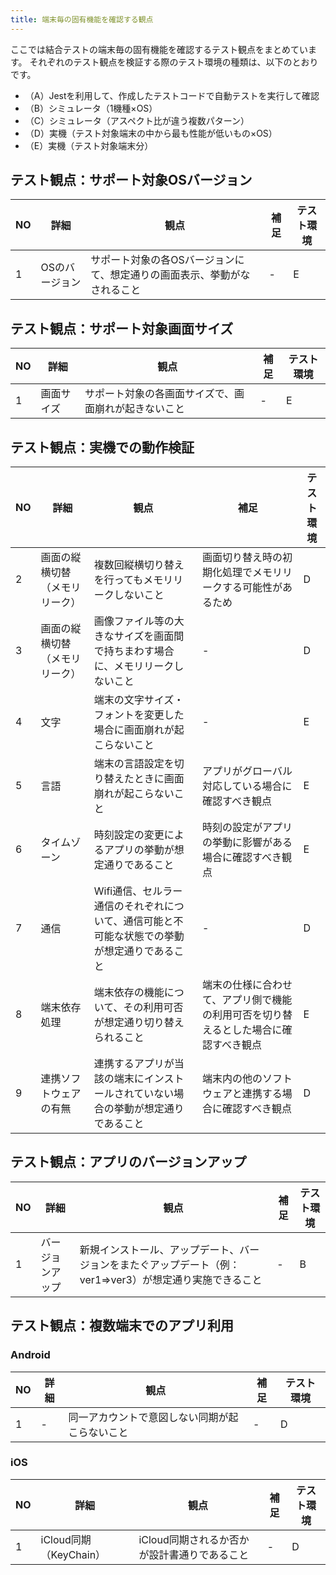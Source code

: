 ```yaml
---
title: 端末毎の固有機能を確認する観点
---
```


ここでは結合テストの端末毎の固有機能を確認するテスト観点をまとめています。
それぞれのテスト観点を検証する際のテスト環境の種類は、以下のとおりです。

- （A）Jestを利用して、作成したテストコードで自動テストを実行して確認
- （B）シミュレータ（1機種×OS）
- （C）シミュレータ（アスペクト比が違う複数パターン）
- （D）実機（テスト対象端末の中から最も性能が低いもの×OS）
- （E）実機（テスト対象端末分）

## テスト観点：サポート対象OSバージョン

| NO | 詳細 | 観点 | 補足 | テスト環境 |
| --- | --- | --- | --- | --- |
| 1 | OSのバージョン | サポート対象の各OSバージョンにて、想定通りの画面表示、挙動がなされること | - | E |

## テスト観点：サポート対象画面サイズ

| NO | 詳細 | 観点 | 補足 | テスト環境 |
| --- | --- | --- | --- | --- |
| 1 | 画面サイズ | サポート対象の各画面サイズで、画面崩れが起きないこと | - | E |

## テスト観点：実機での動作検証

| NO | 詳細 | 観点 | 補足 | テスト環境 |
| --- | --- | --- | --- | --- |
| 2 | 画面の縦横切替（メモリリーク） | 複数回縦横切り替えを行ってもメモリリークしないこと | 画面切り替え時の初期化処理でメモリリークする可能性があるため | D |
| 3 | 画面の縦横切替（メモリリーク） | 画像ファイル等の大きなサイズを画面間で持ちまわす場合に、メモリリークしないこと | - | D |
| 4 | 文字 | 端末の文字サイズ・フォントを変更した場合に画面崩れが起こらないこと | - | E |
| 5 | 言語 | 端末の言語設定を切り替えたときに画面崩れが起こらないこと | アプリがグローバル対応している場合に確認すべき観点 | E |
| 6 | タイムゾーン | 時刻設定の変更によるアプリの挙動が想定通りであること | 時刻の設定がアプリの挙動に影響がある場合に確認すべき観点 | E |
| 7 | 通信 | Wifi通信、セルラー通信のそれぞれについて、通信可能と不可能な状態での挙動が想定通りであること | - | D |
| 8 | 端末依存処理 | 端末依存の機能について、その利用可否が想定通り切り替えられること | 端末の仕様に合わせて、アプリ側で機能の利用可否を切り替えるとした場合に確認すべき観点 | E |
| 9 | 連携ソフトウェアの有無 | 連携するアプリが当該の端末にインストールされていない場合の挙動が想定通りであること | 端末内の他のソフトウェアと連携する場合に確認すべき観点 | D |

## テスト観点：アプリのバージョンアップ

| NO | 詳細 | 観点 | 補足 | テスト環境 |
| --- | --- | --- | --- | --- |
| 1 | バージョンアップ | 新規インストール、アップデート、バージョンをまたぐアップデート（例：ver1⇒ver3）が想定通り実施できること | - | B |

## テスト観点：複数端末でのアプリ利用

### Android

| NO | 詳細 | 観点 | 補足 | テスト環境 |
| --- | --- | --- | --- | --- |
| 1 | - | 同一アカウントで意図しない同期が起こらないこと | - | D |

### iOS

| NO | 詳細 | 観点 | 補足 | テスト環境 |
| --- | --- | --- | --- | --- |
| 1 | iCloud同期（KeyChain） | iCloud同期されるか否かが設計書通りであること | - | D |

